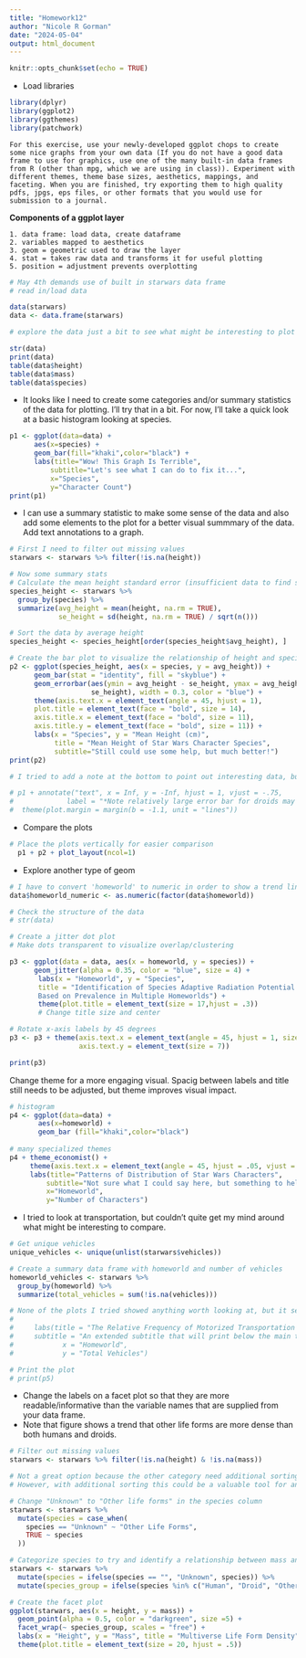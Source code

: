 ```yaml
---
title: "Homework12"
author: "Nicole R Gorman"
date: "2024-05-04"
output: html_document
---
```


```r
knitr::opts_chunk$set(echo = TRUE)
```

* Load libraries

```r
library(dplyr)
library(ggplot2)
library(ggthemes)
library(patchwork)
```

```
For this exercise, use your newly-developed ggplot chops to create some nice graphs from your own data (If you do not have a good data frame to use for graphics, use one of the many built-in data frames from R (other than mpg, which we are using in class)). Experiment with different themes, theme base sizes, aesthetics, mappings, and faceting. When you are finished, try exporting them to high quality pdfs, jpgs, eps files, or other formats that you would use for submission to a journal.
```
**Components of a ggplot layer**

```
1. data frame: load data, create dataframe
2. variables mapped to aesthetics
3. geom = geometric used to draw the layer
4. stat = takes raw data and transforms it for useful plotting
5. position = adjustment prevents overplotting
```

```r
# May 4th demands use of built in starwars data frame
# read in/load data

data(starwars) 
data <- data.frame(starwars) 
```


```r
# explore the data just a bit to see what might be interesting to plot

str(data)
print(data)
table(data$height)
table(data$mass) 
table(data$species)
```

* It looks like I need to create some categories and/or summary statistics of the data for plotting. I'll try that in a bit. For now, I'll take a quick look at a basic histogram looking at species.

```r
p1 <- ggplot(data=data) +
      aes(x=species) +
      geom_bar(fill="khaki",color="black") +
      labs(title="Wow! This Graph Is Terrible",
          subtitle="Let's see what I can do to fix it...",
          x="Species",
          y="Character Count")
print(p1)
```      

* I can use a summary statistic to make some sense of the data and also add some elements to the plot for a better visual summmary of the data. Add text annotations to a graph.

```r

# First I need to filter out missing values
starwars <- starwars %>% filter(!is.na(height))

# Now some summary stats
# Calculate the mean height standard error (insufficient data to find standard deviation) for each species 
species_height <- starwars %>%
  group_by(species) %>%
  summarize(avg_height = mean(height, na.rm = TRUE),
            se_height = sd(height, na.rm = TRUE) / sqrt(n()))

# Sort the data by average height
species_height <- species_height[order(species_height$avg_height), ]

# Create the bar plot to visualize the relationship of height and species
p2 <- ggplot(species_height, aes(x = species, y = avg_height)) +
      geom_bar(stat = "identity", fill = "skyblue") +
      geom_errorbar(aes(ymin = avg_height - se_height, ymax = avg_height + 
                    se_height), width = 0.3, color = "blue") + 
      theme(axis.text.x = element_text(angle = 45, hjust = 1),
      plot.title = element_text(face = "bold", size = 14), 
      axis.title.x = element_text(face = "bold", size = 11),  
      axis.title.y = element_text(face = "bold", size = 11)) + 
      labs(x = "Species", y = "Mean Height (cm)", 
           title = "Mean Height of Star Wars Character Species",
           subtitle="Still could use some help, but much better!")
print(p2)

# I tried to add a note at the bottom to point out interesting data, but I was not able to adjust the height appropriately so it would not interfere with the bar plot. It is commented out below.

# p1 + annotate("text", x = Inf, y = -Inf, hjust = 1, vjust = -.75, 
#             label = "*Note relatively large error bar for droids may reflect phenotypic variability or small sample size", size = 3) +
#  theme(plot.margin = margin(b = -1.1, unit = "lines"))

```

* Compare the plots

```r
# Place the plots vertically for easier comparison
  p1 + p2 + plot_layout(ncol=1)
```

* Explore another type of geom

```r

# I have to convert 'homeworld' to numeric in order to show a trend line
data$homeworld_numeric <- as.numeric(factor(data$homeworld))

# Check the structure of the data 
# str(data)

# Create a jitter dot plot
# Make dots transparent to visualize overlap/clustering

p3 <- ggplot(data = data, aes(x = homeworld, y = species)) +
      geom_jitter(alpha = 0.35, color = "blue", size = 4) +
       labs(x = "Homeworld", y = "Species", 
       title = "Identification of Species Adaptive Radiation Potential 
       Based on Prevalence in Multiple Homeworlds") +
       theme(plot.title = element_text(size = 17,hjust = .3))  
       # Change title size and center 

# Rotate x-axis labels by 45 degrees
p3 <- p3 + theme(axis.text.x = element_text(angle = 45, hjust = 1, size = 7),
                 axis.text.y = element_text(size = 7))

print(p3)
```

Change theme for a more engaging visual. Spacig between labels and title still needs to be adjusted, but theme improves visual impact.

```r

# histogram
p4 <- ggplot(data=data) +
       aes(x=homeworld) +
       geom_bar (fill="khaki",color="black")
       
# many specialized themes
p4 + theme_economist() +
     theme(axis.text.x = element_text(angle = 45, hjust = .05, vjust = .08, size = 7, margin = margin(0, 0, 0, 0.05, "cm"))) +
     labs(title="Patterns of Distribution of Star Wars Characters",
         subtitle="Not sure what I could say here, but something to help clarify the purpose of this plot",
         x="Homeworld",
         y="Number of Characters") 
```
 
* I tried to look at transportation, but couldn't quite get my mind around what might be interesting to compare. 

```r

# Get unique vehicles
unique_vehicles <- unique(unlist(starwars$vehicles))

# Create a summary data frame with homeworld and number of vehicles
homeworld_vehicles <- starwars %>%
  group_by(homeworld) %>%
  summarize(total_vehicles = sum(!is.na(vehicles)))

# None of the plots I tried showed anything worth looking at, but it seems like there should be something here.
# 
#     labs(title = "The Relative Frequency of Motorized Transportation by Homeworld",
#     subtitle = "An extended subtitle that will print below the main title",
#            x = "Homeworld",
#            y = "Total Vehicles") 

# Print the plot
# print(p5)
```

* Change the labels on a facet plot so that they are more readable/informative than the variable names that are supplied from your data frame. 
* Note that figure shows a trend that other life forms are more dense than both humans and droids.

``` r
 
# Filter out missing values
starwars <- starwars %>% filter(!is.na(height) & !is.na(mass))

# Not a great option because the other category need additional sorting criteria
# However, with additional sorting this could be a valuable tool for analysis

# Change "Unknown" to "Other life forms" in the species column
starwars <- starwars %>% 
  mutate(species = case_when(
    species == "Unknown" ~ "Other Life Forms",
    TRUE ~ species
  ))

# Categorize species to try and identify a relationship between mass and height related to species
starwars <- starwars %>% 
  mutate(species = ifelse(species == "", "Unknown", species)) %>% 
  mutate(species_group = ifelse(species %in% c("Human", "Droid", "Other Life Forms"), species, "Other"))

# Create the facet plot
ggplot(starwars, aes(x = height, y = mass)) +
  geom_point(alpha = 0.5, color = "darkgreen", size =5) +
  facet_wrap(~ species_group, scales = "free") +
  labs(x = "Height", y = "Mass", title = "Multiverse Life Form Density") +
  theme(plot.title = element_text(size = 20, hjust = .5))  

```



